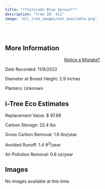 ```yaml
---
title: "**Colorado Blue Spruce**"
description: "Tree ID: 311"
image: "all_tree_images/not_available.png"
---
```


<br>

## **More Information**
::: column-margin
<center><a class="button" href="https://forms.gle/W6f5nwYxrM33hF4f7">Notice a Mistake?</a></center>
:::


Date Recorded:  11/9/2022

Diameter at Breast Height:  2.9  inches

Planters:  Unknown

## **i-Tree Eco Estimates**


 Replacement Value: $ 97.88

 Carbon Storage:  22.4  lbs

 Gross Carbon Removal:  1.6  lbs/year

 Avoided Runoff:  1.4  ft<sup>3</sup>/year

 Air Pollution Removal:  0.6  oz/year

## **Images**

No images available at this time.
